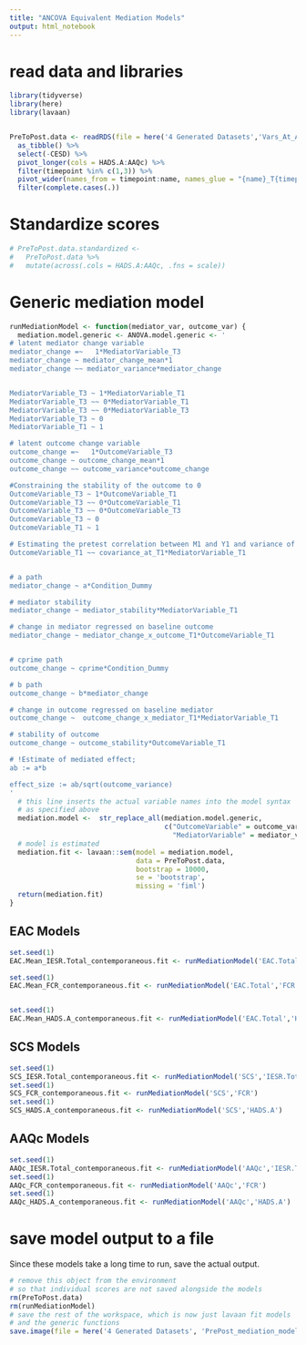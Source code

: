 ```yaml
---
title: "ANCOVA Equivalent Mediation Models"
output: html_notebook
---
```


# read data and libraries

```r

library(tidyverse)
library(here)
library(lavaan)


PreToPost.data <- readRDS(file = here('4 Generated Datasets','Vars_At_All_Timepoints.rds')) %>%
  as_tibble() %>%
  select(-CESD) %>%
  pivot_longer(cols = HADS.A:AAQc) %>%
  filter(timepoint %in% c(1,3)) %>%
  pivot_wider(names_from = timepoint:name, names_glue = "{name}_T{timepoint}") %>%
  filter(complete.cases(.))
```

# Standardize scores

```r

# PreToPost.data.standardized <-
#   PreToPost.data %>%
#   mutate(across(.cols = HADS.A:AAQc, .fns = scale))

```

# Generic mediation model

```r

runMediationModel <- function(mediator_var, outcome_var) {
  mediation.model.generic <- ANOVA.model.generic <- '
# latent mediator change variable
mediator_change =~   1*MediatorVariable_T3
mediator_change ~ mediator_change_mean*1
mediator_change ~~ mediator_variance*mediator_change


MediatorVariable_T3 ~ 1*MediatorVariable_T1
MediatorVariable_T3 ~~ 0*MediatorVariable_T1
MediatorVariable_T3 ~~ 0*MediatorVariable_T3
MediatorVariable_T3 ~ 0
MediatorVariable_T1 ~ 1

# latent outcome change variable
outcome_change =~   1*OutcomeVariable_T3
outcome_change ~ outcome_change_mean*1
outcome_change ~~ outcome_variance*outcome_change

#Constraining the stability of the outcome to 0
OutcomeVariable_T3 ~ 1*OutcomeVariable_T1
OutcomeVariable_T3 ~~ 0*OutcomeVariable_T1
OutcomeVariable_T3 ~~ 0*OutcomeVariable_T3
OutcomeVariable_T3 ~ 0
OutcomeVariable_T1 ~ 1

# Estimating the pretest correlation between M1 and Y1 and variance of X
OutcomeVariable_T1 ~~ covariance_at_T1*MediatorVariable_T1


# a path
mediator_change ~ a*Condition_Dummy

# mediator stability
mediator_change ~ mediator_stability*MediatorVariable_T1

# change in mediator regressed on baseline outcome
mediator_change ~ mediator_change_x_outcome_T1*OutcomeVariable_T1


# cprime path
outcome_change ~ cprime*Condition_Dummy

# b path
outcome_change ~ b*mediator_change

# change in outcome regressed on baseline mediator
outcome_change ~  outcome_change_x_mediator_T1*MediatorVariable_T1

# stability of outcome 
outcome_change ~ outcome_stability*OutcomeVariable_T1

# !Estimate of mediated effect;
ab := a*b

effect_size := ab/sqrt(outcome_variance)
'
  # this line inserts the actual variable names into the model syntax
  # as specified above
  mediation.model <-  str_replace_all(mediation.model.generic,
                                      c("OutcomeVariable" = outcome_var,
                                        "MediatorVariable" = mediator_var))
  # model is estimated
  mediation.fit <- lavaan::sem(model = mediation.model,
                               data = PreToPost.data,
                               bootstrap = 10000,
                               se = 'bootstrap',
                               missing = 'fiml')
  return(mediation.fit)
}


```

## EAC Models
```r
set.seed(1)
EAC.Mean_IESR.Total_contemporaneous.fit <- runMediationModel('EAC.Total','IESR.Total')

set.seed(1)
EAC.Mean_FCR_contemporaneous.fit <- runMediationModel('EAC.Total','FCR')


set.seed(1)
EAC.Mean_HADS.A_contemporaneous.fit <- runMediationModel('EAC.Total','HADS.A')

```

## SCS Models
```r
set.seed(1)
SCS_IESR.Total_contemporaneous.fit <- runMediationModel('SCS','IESR.Total')
set.seed(1)
SCS_FCR_contemporaneous.fit <- runMediationModel('SCS','FCR')
set.seed(1)
SCS_HADS.A_contemporaneous.fit <- runMediationModel('SCS','HADS.A')
```


## AAQc Models
```r
set.seed(1)
AAQc_IESR.Total_contemporaneous.fit <- runMediationModel('AAQc','IESR.Total')
set.seed(1)
AAQc_FCR_contemporaneous.fit <- runMediationModel('AAQc','FCR')
set.seed(1)
AAQc_HADS.A_contemporaneous.fit <- runMediationModel('AAQc','HADS.A')
```

# save model output to a file

Since these models take a long time to run,
save the actual output.

```r
# remove this object from the environment
# so that individual scores are not saved alongside the models
rm(PreToPost.data)
rm(runMediationModel)
# save the rest of the workspace, which is now just lavaan fit models
# and the generic functions
save.image(file = here('4 Generated Datasets', 'PrePost_mediation_models_ANCOVA_equivalent.RData'))
```